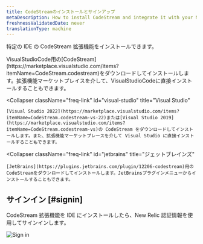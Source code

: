 ```yaml
---
title: CodeStreamのインストールとサインアップ
metaDescription: How to install CodeStream and integrate it with your New Relic account.
freshnessValidatedDate: never
translationType: machine
---
```



特定の IDE の CodeStream 拡張機能をインストールできます。

<CollapserGroup>
  <Collapser
    className="freq-link"
    id="vscode"
    title="Visual Studio Code"
  >
    VisualStudioCode用の[CodeStream](https://marketplace.visualstudio.com/items?itemName=CodeStream.codestream)をダウンロードしてインストールします。拡張機能マーケットプレイスを介して、VisualStudioCodeに直接インストールすることもできます。
  </Collapser>

  <Collapser
    className="freq-link"
    id="visual-studio"
    title="Visual Studio"
  >
    [Visual Studio 2022](https://marketplace.visualstudio.com/items?itemName=CodeStream.codestream-vs-22)または[Visual Studio 2019](https://marketplace.visualstudio.com/items?itemName=CodeStream.codestream-vs)の CodeStream をダウンロードしてインストールします。また、拡張機能マーケットプレースを介して Visual Studio に直接インストールすることもできます。
  </Collapser>

  <Collapser
    className="freq-link"
    id="jetbrains"
    title="ジェットブレインズ"
  >
    [JetBrains](https://plugins.jetbrains.com/plugin/12206-codestream)用のCodeStreamをダウンロードしてインストールします。JetBrainsプラグインメニューからインストールすることもできます。
  </Collapser>
</CollapserGroup>

## サインイン [#signin]

CodeStream 拡張機能を IDE にインストールしたら、New Relic 認証情報を使用してサインインします。

<img
  title="Sign in"
  alt="Sign in"
  src={codestreamSignIn}
/>